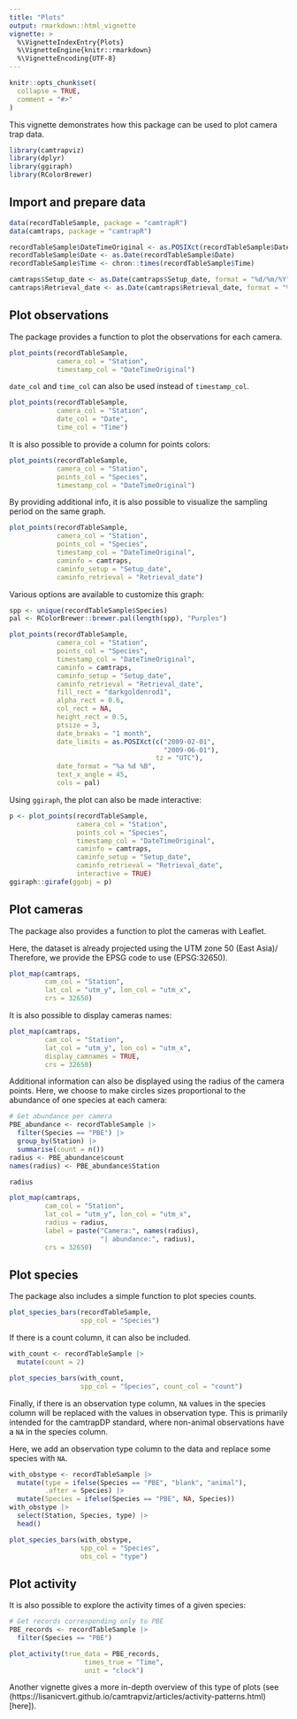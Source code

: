 ```yaml
---
title: "Plots"
output: rmarkdown::html_vignette
vignette: >
  %\VignetteIndexEntry{Plots}
  %\VignetteEngine{knitr::rmarkdown}
  %\VignetteEncoding{UTF-8}
---
```


```r
knitr::opts_chunk$set(
  collapse = TRUE,
  comment = "#>"
)
```

This vignette demonstrates how this package can be used to plot camera trap data.

```r
library(camtrapviz)
library(dplyr)
library(ggiraph)
library(RColorBrewer)
```

## Import and prepare data

```r
data(recordTableSample, package = "camtrapR")
data(camtraps, package = "camtrapR")
```

```r
recordTableSample$DateTimeOriginal <- as.POSIXct(recordTableSample$DateTimeOriginal)
recordTableSample$Date <- as.Date(recordTableSample$Date)
recordTableSample$Time <- chron::times(recordTableSample$Time)

camtraps$Setup_date <- as.Date(camtraps$Setup_date, format = "%d/%m/%Y")
camtraps$Retrieval_date <- as.Date(camtraps$Retrieval_date, format = "%d/%m/%Y")
```

## Plot observations

The package provides a function to plot the observations for each camera.

```r
plot_points(recordTableSample,
            camera_col = "Station",
            timestamp_col = "DateTimeOriginal")
```

`date_col` and `time_col` can also be used instead of `timestamp_col`.

```r
plot_points(recordTableSample,
            camera_col = "Station",
            date_col = "Date", 
            time_col = "Time")
```
It is also possible to provide a column for points colors:

```r
plot_points(recordTableSample,
            camera_col = "Station",
            points_col = "Species",
            timestamp_col = "DateTimeOriginal")
```

By providing additional info, it is also possible to visualize the sampling period on the same graph.

```r
plot_points(recordTableSample, 
            camera_col = "Station", 
            points_col = "Species",
            timestamp_col = "DateTimeOriginal",
            caminfo = camtraps,
            caminfo_setup = "Setup_date",
            caminfo_retrieval = "Retrieval_date")
```

Various options are available to customize this graph:

```r
spp <- unique(recordTableSample$Species)
pal <- RColorBrewer::brewer.pal(length(spp), "Purples")

plot_points(recordTableSample, 
            camera_col = "Station", 
            points_col = "Species",
            timestamp_col = "DateTimeOriginal",
            caminfo = camtraps,
            caminfo_setup = "Setup_date",
            caminfo_retrieval = "Retrieval_date",
            fill_rect = "darkgoldenrod1",
            alpha_rect = 0.6,
            col_rect = NA, 
            height_rect = 0.5,
            ptsize = 3,
            date_breaks = "1 month",
            date_limits = as.POSIXct(c("2009-02-01",
                                       "2009-06-01"),
                                     tz = "UTC"),
            date_format = "%a %d %B",
            text_x_angle = 45,
            cols = pal)
```

Using `ggiraph`, the plot can also be made interactive:

```r
p <- plot_points(recordTableSample, 
                 camera_col = "Station", 
                 points_col = "Species",
                 timestamp_col = "DateTimeOriginal",
                 caminfo = camtraps,
                 caminfo_setup = "Setup_date",
                 caminfo_retrieval = "Retrieval_date",
                 interactive = TRUE)
ggiraph::girafe(ggobj = p)
```

## Plot cameras

The package also provides a function to plot the cameras with Leaflet.

Here, the dataset is already projected using the UTM zone 50 (East Asia)/ Therefore, we provide the EPSG code to use (EPSG:32650).

```r
plot_map(camtraps, 
         cam_col = "Station",
         lat_col = "utm_y", lon_col = "utm_x", 
         crs = 32650)
```

It is also possible to display cameras names:
```r
plot_map(camtraps, 
         cam_col = "Station",
         lat_col = "utm_y", lon_col = "utm_x", 
         display_camnames = TRUE,
         crs = 32650)
```

Additional information can also be displayed using the radius of the camera points. Here, we choose to make circles sizes proportional to the abundance of one species at each camera:

```r
# Get abundance per camera
PBE_abundance <- recordTableSample |> 
  filter(Species == "PBE") |> 
  group_by(Station) |> 
  summarise(count = n())
radius <- PBE_abundance$count
names(radius) <- PBE_abundance$Station

radius
```

```r
plot_map(camtraps, 
         cam_col = "Station",
         lat_col = "utm_y", lon_col = "utm_x", 
         radius = radius,
         label = paste("Camera:", names(radius), 
                       "| abundance:", radius),
         crs = 32650)
```

## Plot species

The package also includes a simple function to plot species counts.

```r
plot_species_bars(recordTableSample, 
                  spp_col = "Species")
```

If there is a count column, it can also be included.

```r
with_count <- recordTableSample |> 
  mutate(count = 2)

plot_species_bars(with_count, 
                  spp_col = "Species", count_col = "count")
```

Finally, if there is an observation type column, `NA` values in the species column will be replaced with the values in observation type. This is primarily intended for the camtrapDP standard, where non-animal observations have a `NA` in the species column.

Here, we add an observation type column to the data and replace some species with `NA`.

```r
with_obstype <- recordTableSample |> 
  mutate(type = ifelse(Species == "PBE", "blank", "animal"), 
         .after = Species) |> 
  mutate(Species = ifelse(Species == "PBE", NA, Species))
with_obstype |> 
  select(Station, Species, type) |> 
  head()
```


```r
plot_species_bars(with_obstype, 
                  spp_col = "Species", 
                  obs_col = "type")
```

## Plot activity

It is also possible to explore the activity times of a given species:

```r
# Get records corresponding only to PBE
PBE_records <- recordTableSample |> 
  filter(Species == "PBE")

plot_activity(true_data = PBE_records,
                   times_true = "Time",
                   unit = "clock")
```
Another vignette gives a more in-depth overview of this type of plots (see (https://lisanicvert.github.io/camtrapviz/articles/activity-patterns.html)[here]).